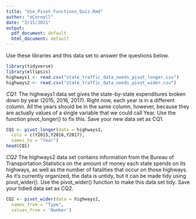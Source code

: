 ```yaml
---
title: "Use_Pivot_Functions_Quiz.Rmd"
author: "eCornell"
date: "3/15/2021"
output:
  pdf_document: default
  html_document: default
---
```

Use these libraries and this data set to answer the questions below.

```r
library(tidyverse)
library(ellipsis)
highways1 <- read.csv("state_traffic_data_needs_pivot_longer.csv")
highways2 <- read.csv("state_traffic_data_needs_pivot_wider.csv")
```

*CQ1:*
The highways1 data set gives the state-by-state expenditures broken down by year (2015, 2016, 2017). Right now, each year is in a different column. All the years should be in the same column, however, because they are actually values of a single variable that we could call Year. Use the function pivot_longer() to fix this. Save your new data set as CQ1. 

```r
CQ1 <- pivot_longer(data = highways1,
  cols = c(Y2015,Y2016,Y2017),
  names_to = "Year")
head(CQ1)
```

*CQ2*
The highways2 data set contains information from the Bureau of Transportation Statistics on the amount of money each state spends on its highways, as well as the number of fatalities that occur on those highways. As it's currently organized, the data is untidy, but it can be made tidy using pivot_wider(). Use the pivot_wider() function to make this data set tidy. Save your tidied data set as CQ2.
```r
CQ2 <- pivot_wider(data = highways2,
  names_from = "Type",
  values_from = 'Number')
```